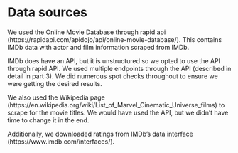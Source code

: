 # Data sources

We used the Online Movie Database through rapid api (https://rapidapi.com/apidojo/api/online-movie-database/). This contains IMDb data with actor and film information scraped from IMDb. 

IMDb does have an API, but it is unstructured so we opted to use the API through rapid API. We used multiple endpoints through the API (described in detail in part 3). We did numerous spot checks throughout to ensure we were getting the desired results.

We also used the Wikipedia page (https://en.wikipedia.org/wiki/List_of_Marvel_Cinematic_Universe_films) to scrape for the movie titles. We would have used the API, but we didn’t have time to change it in the end.

Additionally, we downloaded ratings from IMDb's data interface (https://www.imdb.com/interfaces/).